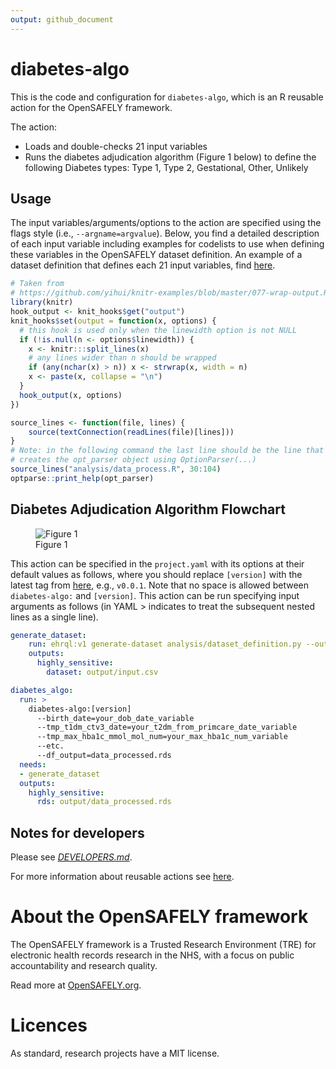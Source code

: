 ```yaml
---
output: github_document
---
```


<!-- README.md is generated from README.Rmd. 
Please edit that file and rerun in R `rmarkdown::render('README.Rmd')` or run `just render` in a Terminal -->

# diabetes-algo

This is the code and configuration for `diabetes-algo`, which is an R reusable action for the OpenSAFELY framework.

The action:

- Loads and double-checks 21 input variables
- Runs the diabetes adjudication algorithm (Figure 1 below) to define the following Diabetes types: Type 1, Type 2, Gestational, Other, Unlikely

## Usage

The input variables/arguments/options to the action are specified using the flags style (i.e., `--argname=argvalue`).
Below, you find a detailed description of each input variable including examples for codelists to use when defining these variables in the OpenSAFELY dataset definition.
An example of a dataset definition that defines each 21 input variables, find [here](https://github.com/alainamstutz/diabetes-algo/blob/main/analysis/dataset_definition.py). 
```r
# Taken from
# https://github.com/yihui/knitr-examples/blob/master/077-wrap-output.Rmd
library(knitr)
hook_output <- knit_hooks$get("output")
knit_hooks$set(output = function(x, options) {
  # this hook is used only when the linewidth option is not NULL
  if (!is.null(n <- options$linewidth)) {
    x <- knitr:::split_lines(x)
    # any lines wider than n should be wrapped
    if (any(nchar(x) > n)) x <- strwrap(x, width = n)
    x <- paste(x, collapse = "\n")
  }
  hook_output(x, options)
})
```
```r
source_lines <- function(file, lines) {
    source(textConnection(readLines(file)[lines]))
}
# Note: in the following command the last line should be the line that
# creates the opt_parser object using OptionParser(...)
source_lines("analysis/data_process.R", 30:104)
optparse::print_help(opt_parser)
```

## Diabetes Adjudication Algorithm Flowchart

![Figure 1](diabetes-algo_fig.png)

This action can be specified in the `project.yaml` with its options at their default values as follows, 
where you should replace `[version]` with the latest tag from 
[here](xy), e.g., `v0.0.1`. 
Note that no space is allowed between `diabetes-algo:` and `[version]`.
This action can be run specifying input arguments as follows (in YAML > indicates to treat the subsequent nested lines as a single line).

```yaml
generate_dataset:
    run: ehrql:v1 generate-dataset analysis/dataset_definition.py --output output/input.csv
    outputs:
      highly_sensitive:
        dataset: output/input.csv

diabetes_algo:
  run: >
    diabetes-algo:[version]
      --birth_date=your_dob_date_variable
      --tmp_t1dm_ctv3_date=your_t2dm_from_primcare_date_variable
      --tmp_max_hba1c_mmol_mol_num=your_max_hba1c_num_variable
      --etc.
      --df_output=data_processed.rds
  needs:
  - generate_dataset
  outputs:
    highly_sensitive:
      rds: output/data_processed.rds
```

## Notes for developers

Please see [_DEVELOPERS.md_](DEVELOPERS.md).

For more information about reusable actions see [here](https://docs.opensafely.org/actions-reusable/).

# About the OpenSAFELY framework

The OpenSAFELY framework is a Trusted Research Environment (TRE) for electronic
health records research in the NHS, with a focus on public accountability and
research quality.

Read more at [OpenSAFELY.org](https://opensafely.org).

# Licences
As standard, research projects have a MIT license. 
